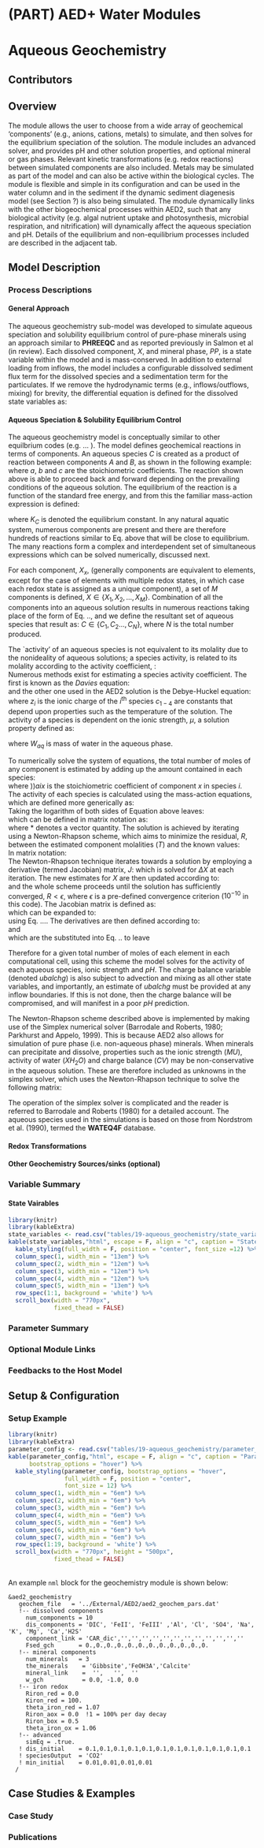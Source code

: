 # (PART)  AED+ Water Modules{-} 

# Aqueous Geochemistry

## Contributors
## Overview

The module allows the user to choose from a wide array of geochemical 'components' (e.g., anions, cations, metals) to simulate, and then solves for the equilibrium speciation of the solution. The module includes an advanced solver, and provides pH and other solution properties, and optional mineral or gas phases. Relevant kinetic transformations (e.g. redox reactions) between simulated components are also included. Metals may be simulated as part of the model and can also be active within the biological cycles. The module is flexible and simple in its configuration and can be used in the water column and in the sediment if the dynamic sediment diagenesis model (see Section ?) is also being simulated. The module dynamically links with the other biogeochemical processes within AED2, such that any biological activity (e.g. algal nutrient uptake and photosynthesis, microbial respiration, and nitrification) will dynamically affect the aqueous speciation and pH. Details of the equilibrium and non-equilibrium processes included are described in the adjacent tab.

## Model Description
###	Process Descriptions

#### General Approach

The aqueous geochemistry sub-model was developed to simulate aqueous speciation and solubility equilibrium control of pure-phase minerals using an approach similar to **PHREEQC** and as reported previously in Salmon et al (in review). Each dissolved component, $X$, and mineral phase, $PP$, is a state variable within the model and is mass-conserved. In addition to external loading from inflows, the model includes a configurable dissolved sediment flux term for the dissolved species and a sedimentation term for the particulates. If we remove the hydrodynamic terms (e.g., inflows/outflows, mixing) for brevity, the differential equation is defined for the dissolved state variables as:

#### Aqueous Speciation & Solubility Equilibrium Control {-}

The aqueous geochemistry model is conceptually similar to other equilbrium codes (e.g. ... ). The model defines geochemical reactions in terms of components. An aqueous species 
$C$ is created as a product of reaction between components $A$ and $B$, as shown in the following example:
<center>
\begin{equation}
aA + bB \Longleftrightarrow cC
(\#eq:geochem1)
\end{equation}
</center>

where $a$, $b$ and $c$ are the stoichiometric coefficients. The reaction shown above is able to proceed back and forward depending on the prevailing conditions of the aqueous solution. The equilibrium of the reaction is a function of the standard free energy, and from this the familiar mass-action expression is defined:
<center>
\begin{equation}
K_C=\frac{[C]^c}{[A]^a[B]^b}
(\#eq:geochem2)
\end{equation}
</center>

where $K_{C}$ is denoted the equilibrium constant. In any natural aquatic system, numerous components are present and there are therefore hundreds of reactions similar to Eq. above that will be close to equilibrium. The many reactions form a complex and interdependent set of simultaneous expressions which can be solved numerically, discussed next.

For each component, $X_{x}$, (generally components are equivalent to elements, except for the case of elements with multiple redox states, in which case each redox state is assigned as a unique component), a set of $M$ components is defined, $X \in \{X_1, X_2, ..., X_M\}$. Combination of all the components into an aqueous solution results in numerous reactions taking place of the form of Eq. .., and we define the resultant set of aqueous species that result as: $C \in \{C_1, C_2 ..., C_N\}$, where $N$ is the total number produced.
 
The `activity' of an aqueous species is not equivalent to its molality due to the nonideality of aqueous solutions; a species activity, \tilde{C} is related to its molality according to the activity coefficient, \gamma:
<center>
\begin{equation}
  [C_i] = \tilde{C_i} = \gamma_i C_i
(\#eq:geochem3)
\end{equation}
</center>
Numerous methods exist for estimating a species activity coefficient. The first is known as the *Davies* equation:
<center>
\begin{equation}
  \log \gamma_i = -c_1z_i^2\left(\frac{\sqrt{\mu}}{1+\sqrt{\mu}}-0.3\mu \right)
(\#eq:geochem4)
\end{equation}
</center>
and the other one used in the AED2 solution is the Debye-Huckel equation:
<center>
\begin{equation}
  \log \gamma_i = -\frac{c_1z_i^2\sqrt{\mu}}{1+c_2c_3\sqrt{\mu}} +c_4\mu
(\#eq:geochem5)
\end{equation}
</center>
where $z_{i}$ is the ionic charge of the $i^{\text{th}}$ species $c_{1-4}$ are constants that depend upon properties such as the temperature of the solution. The activity of a species is dependent on the ionic strength, $\mu$, a solution property defined as:
<center>
\begin{equation}
  \mu = \frac{1}{2}\sum_i^N{z_i^2\frac{C_i}{W_{aq}}}
(\#eq:geochem6)
\end{equation}
</center>
where $W_{aq}$ is mass of water in the aqueous phase.

To numerically solve the system of equations, the total number of moles of any component is estimated by adding up the amount contained in each species:
<center>
\begin{equation}
  T_j = \sum_{i=1}^N{a_{ij}C_i} \:\:\:\:\:\:\:\:\:\:\: j=1..M
(\#eq:geochem7)
\end{equation}
</center>
where $))aix$ is the stoichiometric coefficient of component $x$ in species $i$. The activity of each species is calculated using the mass-action equations, which are defined more generically as:
<center>
\begin{equation}
  \tilde{C}_i = K_i \prod_{j=1}^M{\tilde{X}_j^{a_{ij}}} \:\:\:\:\:\:\: j=1..N
(\#eq:geochem8)
\end{equation}
</center>
Taking the logarithm of both sides of Equation above leaves:
<center>
\begin{equation}
  log \tilde{C}_i = \log K_i + \sum_{j=1}^M{a_{ij}\log \tilde{X}_j} \:\:\:\:\: j=1..N
(\#eq:geochem9)
\end{equation}
</center>
which can be defined in matrix notation as:
<center>
\begin{equation}
  \tilde{C}^* = K^*+A\tilde{X}^*
(\#eq:geochem10)
\end{equation}
</center>
where $*$ denotes a vector quantity. The solution is achieved by iterating using a Newton-Rhapson scheme, which aims to minimize the residual, $R$, between the estimated component molalities ($T$) and the known values:
<center>
\begin{equation}
  R_x = \sum_{i=1}^{N}{a_{ix}C_i-T_x}\:\:\:\:\: i=1..N
(\#eq:geochem11)
\end{equation}
</center>
In matrix notation:
<center>
\begin{equation}
  R=A^{-1}C-T
(\#eq:geochem12)
\end{equation}
</center>
The Newton-Rhapson technique iterates towards a solution by employing a derivative (termed Jacobian) matrix, $J$:
\begin{equation}
  R=J \Delta X
(\#eq:geochem13)
\end{equation}
which is solved for $\Delta X$ at each iteration. The new estimates for $X$ are then updated according to:
<center>
\begin{equation}
  X^{n+1} = X^n + \Delta X
(\#eq:geochem14)
\end{equation}
</center>
and the whole scheme proceeds until the solution has sufficiently converged, $R<\epsilon$, where $\epsilon$ is a pre-defined convergence criterion ($10^{-10}$ in this code). The Jacobian matrix is defined as:
<center>
\begin{equation}
  J = \frac{dR_x}{dX_k}
(\#eq:geochem15)
\end{equation}
</center>
which can be expanded to:
<center>
\begin{equation}
  \frac{dR_x}{dX_k} = \sum_{i=1}^{N}{a_{ik}}\frac{dC_i}{dX_k}-\frac{dT_x}{dX_k}
(\#eq:geochem16)
\end{equation}
</center>
using Eq. .... The derivatives are then defined according to:
<center>
\begin{equation}
  \frac{dC_i}{dX_k} = a_{ik}\frac{C_i}{X_k}
(\#eq:geochem17)
\end{equation}
</center>
and
<center>
\begin{equation}
  \frac{dT_x}{dX_k} = 0
(\#eq:geochem18)
\end{equation}
</center>
which are the substituted into Eq. .. to leave
<center>
\begin{equation}
  \frac{dR_x}{dX_k} = \sum_{i=1}^{N}{a_{ik}\:a_{ik}}\frac{C_i}{X_k}.
(\#eq:geochem19)
\end{equation}
</center>
Therefore for a given total number of moles of each element in each computational cell, using this scheme the model solves for the activity of each aqueous species, ionic strength and $pH$. The charge balance variable (denoted $ubalchg$) is also subject to advection and mixing as all other state variables, and importantly, an estimate of $ubalchg$ must be provided at any inflow boundaries. If this is not done, then the charge balance will be compromised, and will manifest in a poor $pH$ prediction.

The Newton-Rhapson scheme described above is implemented by making use of the Simplex numerical solver (Barrodale and Roberts, 1980; Parkhurst and Appelo, 1999). This is because AED2 also allows for simulation of pure phase (i.e. non-aqueous phase) minerals. When minerals can precipitate and dissolve, properties such as the ionic strength ($MU$), activity of water ($XH_{2}O$) and charge balance ($CV$) may be non-conservative in the aqueous solution. These are therefore included as unknowns in the simplex solver, which uses the Newton-Rhapson technique to solve the following matrix:
<center>
\begin{equation}
  \begin{array}{lll}
    \begin{pmatrix}
      R_{PP}\\
      R_{X_{1}}\\
      \vdots\\
      R_{X_{N}}\\
      R_{MU}\\
      R_{H_2O}\\
      R_{CB}\\
      R_{W_{aq}}\\
      X_{PP}\\
      \end{pmatrix}
      =&
      \begin{pmatrix}
      \pd{R_{PP}}{\text{ln}(\tilde{X}_1)} & \dots & \pd{R_{PP}}{\text{ln}(\tilde{X}_N)} & \pd{R_{PP}}{d\mu} & & \\
      \pd{R_{X_1}}{\text{ln}(\tilde{X}_1)} &  &  &  &  & \\
       &  &  &  &  & \\
      \vdots &  &  &  &  & \\
       &  &  &  &  & \\
       &  &  &  &  & \pd{R_{Waq}}{X_{PP}} \\
       &  &  &  &  & 1 \\
       \end{pmatrix}
       &
       \begin{pmatrix}
       d\text{ln}(\tilde{X}_1)\\
       R_{X_{1}}\\
       \vdots\\
       d\text{ln}(\tilde{X}_N)\\
       d\mu \\
       d\text{ln}(\tilde{X}_{H_2O})\\
       d\text{ln}(\tilde{X}_{H^+})\\
       d\text{ln}(W_{aq})\\
       dX_{PP}\\
    \end{pmatrix}
  \end{array}
(\#eq:geochem20)
\end{equation}
</center>
The operation of the simplex solver is complicated and the reader is referred to Barrodale and Roberts (1980) for a detailed account. The aqueous species used in the simulations is based on those from Nordstrom et al. (1990), termed the **WATEQ4F** database.

#### Redox Transformations {-}

#### Other Geochemistry Sources/sinks (optional) {-}




###	Variable Summary

#### State Vairables {-}

```r
library(knitr)
library(kableExtra)
state_variables <- read.csv("tables/19-aqueous_geochemistry/state_variables.csv", check.names=FALSE)
kable(state_variables,"html", escape = F, align = "c", caption = "State variables") %>%
  kable_styling(full_width = F, position = "center", font_size =12) %>%
  column_spec(1, width_min = "13em") %>%
  column_spec(2, width_min = "12em") %>%
  column_spec(3, width_min = "12em") %>%
  column_spec(4, width_min = "12em") %>%
  column_spec(5, width_min = "13em") %>%
  row_spec(1:1, background = 'white') %>%
  scroll_box(width = "770px", 
             fixed_thead = FALSE) 
```

###	Parameter Summary
###	Optional Module Links
###	Feedbacks to the Host Model
## Setup & Configuration
### Setup Example

```r
library(knitr)
library(kableExtra)
parameter_config <- read.csv("tables/19-aqueous_geochemistry/parameter_config.csv", check.names=FALSE)
kable(parameter_config,"html", escape = F, align = "c", caption = "Parameters and configuration",
      bootstrap_options = "hover") %>%
  kable_styling(parameter_config, bootstrap_options = "hover", 
                full_width = F, position = "center",
                font_size = 12) %>%
  column_spec(1, width_min = "6em") %>%
  column_spec(2, width_min = "6em") %>%
  column_spec(3, width_min = "6em") %>%
  column_spec(4, width_min = "6em") %>%
  column_spec(5, width_min = "6em") %>%
  column_spec(6, width_min = "6em") %>%
  column_spec(7, width_min = "6em") %>%
  row_spec(1:19, background = 'white') %>%
  scroll_box(width = "770px", height = "500px",
             fixed_thead = FALSE) 
```
<br>
An example `nml` block for the geochemistry module is shown below:

```{style="max-height: 500px;"}
&aed2_geochemistry
   geochem_file   = '../External/AED2/aed2_geochem_pars.dat'
   !-- dissolved components
     num_components = 10
     dis_components = 'DIC', 'FeII', 'FeIII' ,'Al', 'Cl', 'SO4', 'Na', 'K', 'Mg', 'Ca','H2S'
     component_link = 'CAR_dic','','','','','','','','','','','',''
     Fsed_gch       = 0.,0.,0.,0.,0.,0.,0.,0.,0.,0.,0.,0.
   !-- mineral components
     num_minerals   = 3
     the_minerals    = 'Gibbsite','FeOH3A','Calcite'
     mineral_link    =  '',   '',  ''
     w_gch           = 0.0, -1.0, 0.0
   !-- iron redox
     Riron_red = 0.0
     Kiron_red = 100.
     theta_iron_red = 1.07
     Riron_aox = 0.0  !1 = 100% per day decay
     Riron_box = 0.5
     theta_iron_ox = 1.06
   !-- advanced
     simEq = .true.
   ! dis_initial    = 0.1,0.1,0.1,0.1,0.1,0.1,0.1,0.1,0.1,0.1,0.1,0.1
   ! speciesOutput  = 'CO2'
   ! min_initial    = 0.01,0.01,0.01,0.01
  /
```

## Case Studies & Examples
###	Case Study
###	Publications
